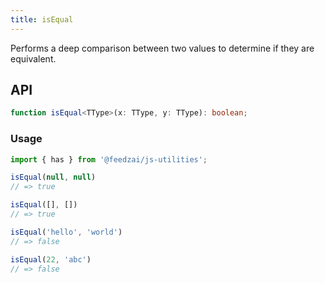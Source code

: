 ```yaml
---
title: isEqual
---
```

Performs a deep comparison between two values to determine if they are equivalent.

## API

```typescript
function isEqual<TType>(x: TType, y: TType): boolean;
```

### Usage

```typescript
import { has } from '@feedzai/js-utilities';

isEqual(null, null)
// => true

isEqual([], [])
// => true

isEqual('hello', 'world')
// => false

isEqual(22, 'abc')
// => false
```

